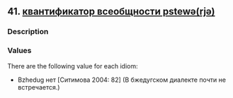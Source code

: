 ## 41. <a href =  'https://agricolamz.github.io/The_Circassian_Isoglosses_Database/41.html'>квантификатор всеобщности pstewə(rjə)</a>
### Description



### Values
There are the following value for each idiom:

* Bzhedug  нет [Ситимова 2004: 82] (В бжедугском диалекте почти не встречается.)

